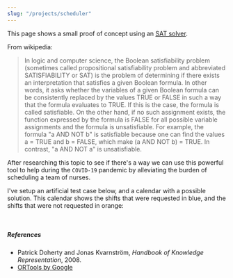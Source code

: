 ```yaml
---
slug: "/projects/scheduler"
---
```



This page shows a small proof of concept using an [SAT solver](https://en.wikipedia.org/wiki/Boolean_satisfiability_problem).

From wikipedia:

> In logic and computer science, the Boolean satisfiability problem (sometimes called propositional
satisfiability problem and abbreviated SATISFIABILITY or SAT) is the problem of determining if there exists
an interpretation that satisfies a given Boolean formula. In other words, it asks whether the variables of
a given Boolean formula can be consistently replaced by the values TRUE or FALSE in such a way that the formula
evaluates to TRUE. If this is the case, the formula is called satisfiable. On the other hand, if no such
assignment exists, the function expressed by the formula is FALSE for all possible variable assignments and
the formula is unsatisfiable. For example, the formula "a AND NOT b" is satisfiable because one can find
the values a = TRUE and b = FALSE, which make (a AND NOT b) = TRUE. In contrast, "a AND NOT a" is unsatisfiable.

After researching this topic to see if there's a way we can use this powerful tool to help during the `COVID-19`
pandemic by alleviating the burden of scheduling a team of nurses.

I've setup an artificial test case below, and a calendar with a possible solution. This calendar shows the shifts
that were requested in blue, and the shifts that were not requested in orange:

<LoadableCalendar />

<br/>

##### References

- Patrick Doherty and Jonas Kvarnström, *Handbook of Knowledge Representation*, 2008.
- [ORTools by Google](https://developers.google.com/optimization/scheduling/employee_scheduling)
